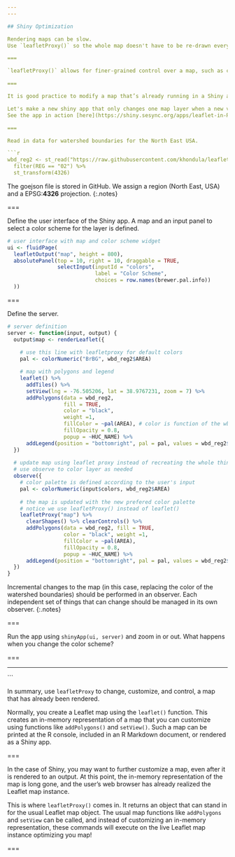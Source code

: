 ```yaml
---
---

## Shiny Optimization 

Rendering maps can be slow. 
Use `leafletProxy()` so the whole map doesn't have to be re-drawn every time the user input is updated.  

===

`leafletProxy()` allows for finer-grained control over a map, such as changing the color of a single polygon or adding a marker at the point of a click – without redrawing the entire map.

===

It is good practice to modify a map that’s already running in a Shiny app with a `leafletProxy()` function call in place of the `leaflet()` call, but otherwise use Leaflet function calls as normal.

Let's make a new shiny app that only changes one map layer when a new value is selected from an input widget.  
See the app in action [here](https://shiny.sesync.org/apps/leaflet-in-R-shinydemo2/). 

===

Read in data for watershed boundaries for the North East USA.

```r
wbd_reg2 <- st_read("https://raw.githubusercontent.com/khondula/leaflet-in-R-shinydemo2/master/data/wbd_reg2.geojson") %>%
  filter(REG == "02") %>%
  st_transform(4326)
```
The goejson file is stored in GitHub. 
We assign a region (North East, USA) and a EPSG:**4326** projection.
{:.notes}

===

Define the user interface of the Shiny app. 
A map and an input panel to select a color scheme for the layer is defined. 

```r
# user interface with map and color scheme widget
ui <- fluidPage(
  leafletOutput("map", height = 800),
  absolutePanel(top = 10, right = 10, draggable = TRUE,
                selectInput(inputId = "colors",
                            label = "Color Scheme",
                            choices = row.names(brewer.pal.info))
  ))
```

===

Define the server.
```r
# server definition
server <- function(input, output) {
  output$map <- renderLeaflet({
    
    # use this line with leafletproxy for default colors
    pal <- colorNumeric("BrBG", wbd_reg2$AREA) 

    # map with polygons and legend
    leaflet() %>%
      addTiles() %>%
      setView(lng = -76.505206, lat = 38.9767231, zoom = 7) %>%
      addPolygons(data = wbd_reg2, 
                  fill = TRUE,
                  color = "black", 
                  weight =1,
                  fillColor = ~pal(AREA), # color is function of the wbd AREA column
                  fillOpacity = 0.8,
                  popup = ~HUC_NAME) %>%
      addLegend(position = "bottomright", pal = pal, values = wbd_reg2$AREA)
  })
  
  # update map using leaflet proxy instead of recreating the whole thing
  # use observe to color layer as needed
  observe({
    # color palette is defined according to the user's input
    pal <- colorNumeric(input$colors, wbd_reg2$AREA)
    
    # the map is updated with the new prefered color palette
    # notice we use leafletProxy() instead of leaflet()
    leafletProxy("map") %>%
      clearShapes() %>% clearControls() %>%
      addPolygons(data = wbd_reg2, fill = TRUE,
                  color = "black", weight =1,
                  fillColor = ~pal(AREA),
                  fillOpacity = 0.8,
                  popup = ~HUC_NAME) %>%
      addLegend(position = "bottomright", pal = pal, values = wbd_reg2$AREA)
  })
}
```
Incremental changes to the map (in this case, replacing the color of the watershed boundaries) should be performed in an observer. Each independent set of things that can change should be managed in its own observer.
{:.notes}

===

Run the app using `shinyApp(ui, server)` and zoom in or out. What happens when you change the color scheme?

===

---
```


In summary, use `leafletProxy` to change, customize, and control, a map that has already been rendered. 

Normally, you create a Leaflet map using the `leaflet()` function. This creates an in-memory representation of a map that you can customize using functions like `addPolygons()` and `setView()`. Such a map can be printed at the R console, included in an R Markdown document, or rendered as a Shiny app.

===

In the case of Shiny, you may want to further customize a map, even after it is rendered to an output. At this point, the in-memory representation of the map is long gone, and the user's web browser has already realized the Leaflet map instance.

This is where `leafletProxy()` comes in. It returns an object that can stand in for the usual Leaflet map object. The usual map functions like `addPolygons` and `setView` can be called, and instead of customizing an in-memory representation, these commands will execute on the live Leaflet map instance optimizing you map! 

===

